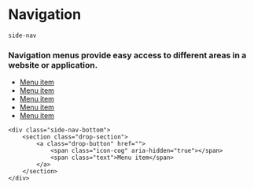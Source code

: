 # Navigation

`side-nav`

### Navigation menus provide easy access to different areas in a website or application. 

<Preview>
  <div class="side-nav">
    <div class="side-nav-main">
      <section class="drop-section">
        <ul class="drop-list">
          <li class="drop-list-item">
            <a class="drop-button is-selected" href="">
              <span class="icon-chart-bar" aria-hidden="true"></span>
              <span class="text">Menu item</span>
            </a>
          </li>
          <li class="drop-list-item">
            <a class="drop-button" href="">
              <span class="icon-database" aria-hidden="true"></span>
              <span class="text">Menu item</span>
            </a>
          </li>
            <li class="drop-list-item">
                <a class="drop-button" href="">
                    <span class="icon-folder" aria-hidden="true"></span>
                    <span class="text">Menu item</span>
                </a>
            </li>
            <li class="drop-list-item">
                <a class="drop-button" href="">
                    <span class="icon-user-group" aria-hidden="true"></span>
                    <span class="text">Menu item</span>
                </a>
            </li>
            <li class="drop-list-item">
                <a class="drop-button" href="">
                    <span class="icon-lightning-bolt" aria-hidden="true"></span>
                    <span class="text">Menu item</span>
                </a>
            </li>
        </ul>
      </section>
    </div>

    <div class="side-nav-bottom">
        <section class="drop-section">
            <a class="drop-button" href="">
                <span class="icon-cog" aria-hidden="true"></span>
                <span class="text">Menu item</span>
            </a>
        </section>
    </div>

  </div>  
</Preview>
